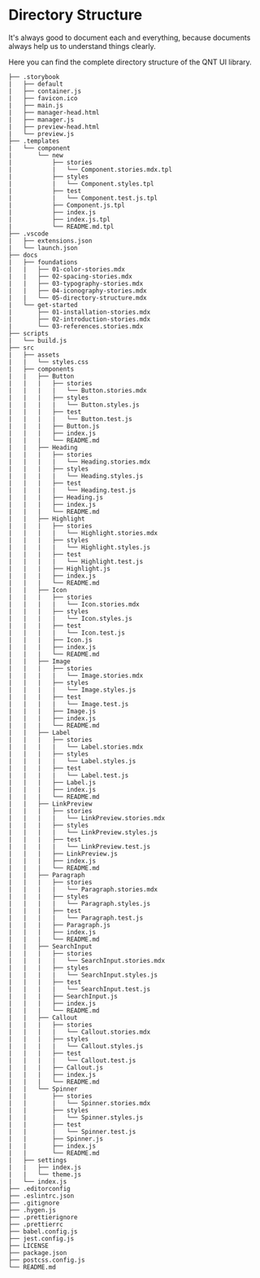 
<Meta title="Foundations/Directory Structure" />

# Directory Structure

It's always good to document each and everything, because documents always help us to understand things clearly.

Here you can find the complete directory structure of the QNT UI library.

```
├── .storybook
|   ├── default
|   ├── container.js
|   ├── favicon.ico
|   ├── main.js
|   ├── manager-head.html
|   ├── manager.js
|   ├── preview-head.html
|   └── preview.js
├── .templates
|   └── component
|       └── new
|           ├── stories
|           |   └── Component.stories.mdx.tpl
|           ├── styles
|           |   └── Component.styles.tpl
|           ├── test
|           |   └── Component.test.js.tpl
|           ├── Component.js.tpl
|           ├── index.js
|           ├── index.js.tpl
|           └── README.md.tpl
├── .vscode
|   ├── extensions.json
|   └── launch.json
├── docs
|   ├── foundations
|   |   ├── 01-color-stories.mdx
|   |   ├── 02-spacing-stories.mdx
|   |   ├── 03-typography-stories.mdx
|   |   ├── 04-iconography-stories.mdx
|   |   └── 05-directory-structure.mdx
|   └── get-started
|       ├── 01-installation-stories.mdx
|       ├── 02-introduction-stories.mdx
|       └── 03-references.stories.mdx
├── scripts
|   └── build.js
├── src
|   ├── assets
|   |   └── styles.css
|   ├── components
|   |   ├── Button
|   |   |   ├── stories
|   |   |   |   └── Button.stories.mdx
|   |   |   ├── styles
|   |   |   |   └── Button.styles.js
|   |   |   ├── test
|   |   |   |   └── Button.test.js
|   |   |   ├── Button.js
|   |   |   ├── index.js
|   |   |   └── README.md
|   |   ├── Heading
|   |   |   ├── stories
|   |   |   |   └── Heading.stories.mdx
|   |   |   ├── styles
|   |   |   |   └── Heading.styles.js
|   |   |   ├── test
|   |   |   |   └── Heading.test.js
|   |   |   ├── Heading.js
|   |   |   ├── index.js
|   |   |   └── README.md
|   |   ├── Highlight
|   |   |   ├── stories
|   |   |   |   └── Highlight.stories.mdx
|   |   |   ├── styles
|   |   |   |   └── Highlight.styles.js
|   |   |   ├── test
|   |   |   |   └── Highlight.test.js
|   |   |   ├── Highlight.js
|   |   |   ├── index.js
|   |   |   └── README.md
|   |   ├── Icon
|   |   |   ├── stories
|   |   |   |   └── Icon.stories.mdx
|   |   |   ├── styles
|   |   |   |   └── Icon.styles.js
|   |   |   ├── test
|   |   |   |   └── Icon.test.js
|   |   |   ├── Icon.js
|   |   |   ├── index.js
|   |   |   └── README.md
|   |   ├── Image
|   |   |   ├── stories
|   |   |   |   └── Image.stories.mdx
|   |   |   ├── styles
|   |   |   |   └── Image.styles.js
|   |   |   ├── test
|   |   |   |   └── Image.test.js
|   |   |   ├── Image.js
|   |   |   ├── index.js
|   |   |   └── README.md
|   |   ├── Label
|   |   |   ├── stories
|   |   |   |   └── Label.stories.mdx
|   |   |   ├── styles
|   |   |   |   └── Label.styles.js
|   |   |   ├── test
|   |   |   |   └── Label.test.js
|   |   |   ├── Label.js
|   |   |   ├── index.js
|   |   |   └── README.md
|   |   ├── LinkPreview
|   |   |   ├── stories
|   |   |   |   └── LinkPreview.stories.mdx
|   |   |   ├── styles
|   |   |   |   └── LinkPreview.styles.js
|   |   |   ├── test
|   |   |   |   └── LinkPreview.test.js
|   |   |   ├── LinkPreview.js
|   |   |   ├── index.js
|   |   |   └── README.md
|   |   ├── Paragraph
|   |   |   ├── stories
|   |   |   |   └── Paragraph.stories.mdx
|   |   |   ├── styles
|   |   |   |   └── Paragraph.styles.js
|   |   |   ├── test
|   |   |   |   └── Paragraph.test.js
|   |   |   ├── Paragraph.js
|   |   |   ├── index.js
|   |   |   └── README.md
|   |   ├── SearchInput
|   |   |   ├── stories
|   |   |   |   └── SearchInput.stories.mdx
|   |   |   ├── styles
|   |   |   |   └── SearchInput.styles.js
|   |   |   ├── test
|   |   |   |   └── SearchInput.test.js
|   |   |   ├── SearchInput.js
|   |   |   ├── index.js
|   |   |   └── README.md
|   |   ├── Callout
|   |   |   ├── stories
|   |   |   |   └── Callout.stories.mdx
|   |   |   ├── styles
|   |   |   |   └── Callout.styles.js
|   |   |   ├── test
|   |   |   |   └── Callout.test.js
|   |   |   ├── Callout.js
|   |   |   ├── index.js
|   |   |   └── README.md
|   |   └── Spinner
|   |       ├── stories
|   |       |   └── Spinner.stories.mdx
|   |       ├── styles
|   |       |   └── Spinner.styles.js
|   |       ├── test
|   |       |   └── Spinner.test.js
|   |       ├── Spinner.js
|   |       ├── index.js
|   |       └── README.md
|   ├── settings
|   |   ├── index.js
|   |   └── theme.js
|   └── index.js
├── .editorconfig
├── .eslintrc.json
├── .gitignore
├── .hygen.js
├── .prettierignore
├── .prettierrc
├── babel.config.js
├── jest.config.js
├── LICENSE
├── package.json
├── postcss.config.js
└── README.md
```
